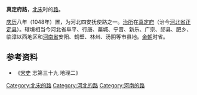 '''真定府路'''，[[北宋|北宋]]时的[[路_(行政区划)|路]]。

[[慶曆|庆历]]八年（1048年）置，为河北四安抚使路之一。[[治所|治所]]在[[真定府|真定府]]（治今[[河北省|河北省]][[正定县|正定县]]）。辖境相当今河北省阜平、行唐、藁城、宁晋、新乐、广宗、邱县、肥乡、临漳以西地区和[[河南省|河南省]]安阳、鹤壁、林州、汤阴等市县地。[[金朝|金朝]]时省。 

== 参考资料 ==

*《[[宋史|宋史]] 志第三十九 地理二》

{{北宋行政区划小作品}}
[[Category:北宋的路|Category:北宋的路]]
[[Category:河北的路|Category:河北的路]]
[[Category:河南的路|Category:河南的路]]
